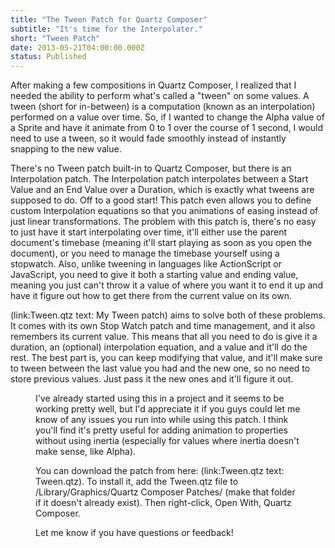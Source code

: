 ```yaml
---
title: "The Tween Patch for Quartz Composer"
subtitle: "It's time for the Interpolater."
short: "Tween Patch"
date: 2013-05-21T04:00:00.000Z
status: Published
---
```



After making a few compositions in Quartz Composer, I realized that I needed the ability to perform what's called a "tween" on some values. A tween (short for in-between) is a computation (known as an interpolation) performed on a value over time. So, if I wanted to change the Alpha value of a Sprite and have it animate from 0 to 1 over the course of 1 second, I would need to use a tween, so it would fade smoothly instead of instantly snapping to the new value.

There's no Tween patch built-in to Quartz Composer, but there is an Interpolation patch. The Interpolation patch interpolates between a Start Value and an End Value over a Duration, which is exactly what tweens are supposed to do. Off to a good start! This patch even allows you to define custom Interpolation equations so that you animations of easing instead of just linear transformations. The problem with this patch is, there's no easy to just have it start interpolating over time, it'll either use the parent document's timebase (meaning it'll start playing as soon as you open the document), or you need to manage the timebase yourself using a stopwatch. Also, unlike tweening in languages like ActionScript or JavaScript, you need to give it both a starting value and ending value, meaning you just can't throw it a value of where you want it to end it up and have it figure out how to get there from the current value on its own.

(link:Tween.qtz text: My Tween patch) aims to solve both of these problems. It comes with its own Stop Watch patch and time management, and it also remembers its current value. This means that all you need to do is give it a duration, an (optional) interpolation equation, and a value and it'll do the rest. The best part is, you can keep modifying that value, and it'll make sure to tween between the last value you had and the new one, so no need to store previous values. Just pass it the new ones and it'll figure it out.

<Figure src="tween-patch.png" />

I've already started using this in a project and it seems to be working pretty well, but I'd appreciate it if you guys could let me know of any issues you run into while using this patch. I think you'll find it's pretty useful for adding animation to properties without using inertia (especially for values where inertia doesn't make sense, like Alpha).

You can download the patch from here: (link:Tween.qtz text: Tween.qtz). To install it, add the Tween.qtz file to /Library/Graphics/Quartz Composer Patches/ (make that folder if it doesn't already exist). Then right-click, Open With, Quartz Composer.

Let me know if you have questions or feedback!